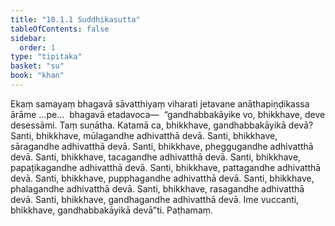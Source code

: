 ```yaml
---
title: "10.1.1 Suddhikasutta"
tableOfContents: false
sidebar:
  order: 1
type: "tipitaka"
basket: "su"
book: "khan"
---
```



<DynamicBreadcrumb />

<Division number="438" book="khan">

<Paragraph number="1200" book="khan">
Ekaṃ samayaṃ bhagavā sāvatthiyaṃ viharati jetavane anāthapiṇḍikassa ārāme …pe…  bhagavā etadavoca—  “gandhabbakāyike vo, bhikkhave, deve desessāmi. Taṃ suṇātha. Katamā ca, bhikkhave, gandhabbakāyikā devā? Santi, bhikkhave, mūlagandhe adhivatthā devā. Santi, bhikkhave, sāragandhe adhivatthā devā. Santi, bhikkhave, pheggugandhe adhivatthā devā. Santi, bhikkhave, tacagandhe adhivatthā devā. Santi, bhikkhave, papaṭikagandhe adhivatthā devā. Santi, bhikkhave, pattagandhe adhivatthā devā. Santi, bhikkhave, pupphagandhe adhivatthā devā. Santi, bhikkhave, phalagandhe adhivatthā devā. Santi, bhikkhave, rasagandhe adhivatthā devā. Santi, bhikkhave, gandhagandhe adhivatthā devā. Ime vuccanti, bhikkhave, gandhabbakāyikā devā”ti.

</Paragraph>
</Division>

<Paragraph number="1201" type="center" book="khan">
Paṭhamaṃ.
</Paragraph>